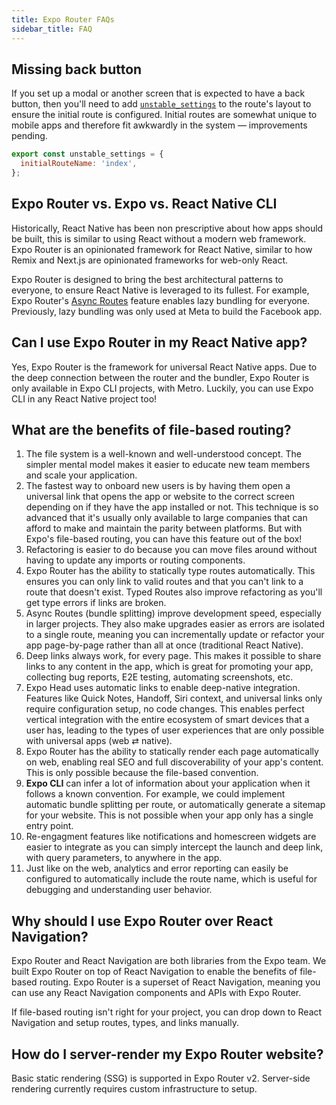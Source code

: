 ```yaml
---
title: Expo Router FAQs
sidebar_title: FAQ
---
```


## Missing back button

If you set up a modal or another screen that is expected to have a back button, then you'll need to add [`unstable_settings`](https://expo.github.io/router/docs/features/routing/#layout-settings) to the route's layout to ensure the initial route is configured. Initial routes are somewhat unique to mobile apps and therefore fit awkwardly in the system &mdash; improvements pending.

```jsx app/_layout.tsx
export const unstable_settings = {
  initialRouteName: 'index',
};
```

## Expo Router vs. Expo vs. React Native CLI

Historically, React Native has been non prescriptive about how apps should be built, this is similar to using React without a modern web framework. Expo Router is an opinionated framework for React Native, similar to how Remix and Next.js are opinionated frameworks for web-only React.

Expo Router is designed to bring the best architectural patterns to everyone, to ensure React Native is leveraged to its fullest. For example, Expo Router's [Async Routes](/router/static-rendering/async-routes) feature enables lazy bundling for everyone. Previously, lazy bundling was only used at Meta to build the Facebook app.

## Can I use Expo Router in my React Native app?

Yes, Expo Router is the framework for universal React Native apps. Due to the deep connection between the router and the bundler, Expo Router is only available in Expo CLI projects, with Metro. Luckily, you can use Expo CLI in any React Native project too!

## What are the benefits of file-based routing?

1. The file system is a well-known and well-understood concept. The simpler mental model makes it easier to educate new team members and scale your application.
2. The fastest way to onboard new users is by having them open a universal link that opens the app or website to the correct screen depending on if they have the app installed or not. This technique is so advanced that it's usually only available to large companies that can afford to make and maintain the parity between platforms. But with Expo's file-based routing, you can have this feature out of the box!
3. Refactoring is easier to do because you can move files around without having to update any imports or routing components.
4. Expo Router has the ability to statically type routes automatically. This ensures you can only link to valid routes and that you can't link to a route that doesn't exist. Typed Routes also improve refactoring as you'll get type errors if links are broken.
5. Async Routes (bundle splitting) improve development speed, especially in larger projects. They also make upgrades easier as errors are isolated to a single route, meaning you can incrementally update or refactor your app page-by-page rather than all at once (traditional React Native).
6. Deep links always work, for every page. This makes it possible to share links to any content in the app, which is great for promoting your app, collecting bug reports, E2E testing, automating screenshots, etc.
7. Expo Head uses automatic links to enable deep-native integration. Features like Quick Notes, Handoff, Siri context, and universal links only require configuration setup, no code changes. This enables perfect vertical integration with the entire ecosystem of smart devices that a user has, leading to the types of user experiences that are only possible with universal apps (web ⇄ native).
8. Expo Router has the ability to statically render each page automatically on web, enabling real SEO and full discoverability of your app's content. This is only possible because the file-based convention.
9. **Expo CLI** can infer a lot of information about your application when it follows a known convention. For example, we could implement automatic bundle splitting per route, or automatically generate a sitemap for your website. This is not possible when your app only has a single entry point.
10. Re-engagment features like notifications and homescreen widgets are easier to integrate as you can simply intercept the launch and deep link, with query parameters, to anywhere in the app.
11. Just like on the web, analytics and error reporting can easily be configured to automatically include the route name, which is useful for debugging and understanding user behavior.

## Why should I use Expo Router over React Navigation?

Expo Router and React Navigation are both libraries from the Expo team. We built Expo Router on top of React Navigation to enable the benefits of file-based routing. Expo Router is a superset of React Navigation, meaning you can use any React Navigation components and APIs with Expo Router.

If file-based routing isn't right for your project, you can drop down to React Navigation and setup routes, types, and links manually.

## How do I server-render my Expo Router website?

Basic static rendering (SSG) is supported in Expo Router v2. Server-side rendering currently requires custom infrastructure to setup.

